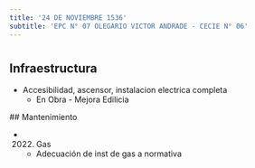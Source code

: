 ```yaml
---
title: '24 DE NOVIEMBRE 1536'
subtitle: 'EPC N° 07 OLEGARIO VICTOR ANDRADE - CECIE N° 06'
---
```


#
## Infraestructura

* Accesibilidad, ascensor, instalacion electrica completa 
    + En Obra - Mejora Edilicia 


 ## Mantenimiento

*  (2022) Gas 
    + Adecuación de inst de gas a normativa







